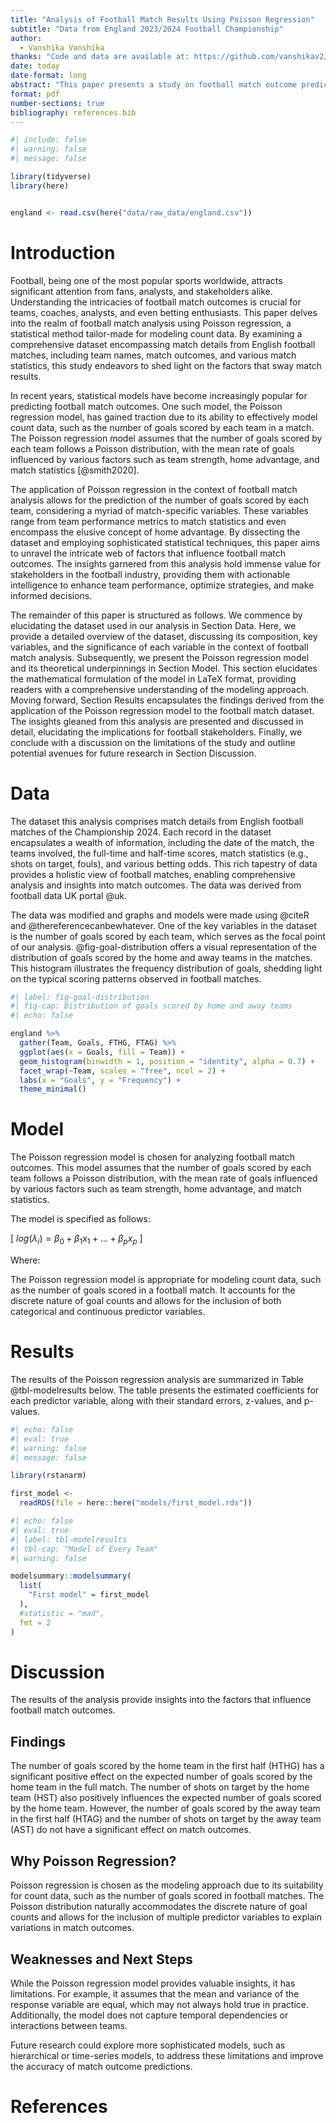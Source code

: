 ```yaml
---
title: "Analysis of Football Match Results Using Poisson Regression"
subtitle: "Data from England 2023/2024 Football Championship"
author: 
  - Vanshika Vanshika
thanks: "Code and data are available at: https://github.com/vanshikav2/Football_scores."
date: today
date-format: long
abstract: "This paper presents a study on football match outcome prediction using a Poisson regression model. We analyzed various factors such as team strength, home advantage, and match statistics to predict the number of goals scored by each team. Our findings suggest that the Poisson regression model provides a suitable framework for modeling the count data of goals scored in football matches. This research contributes to the field of sports analytics by offering insights into the factors influencing match outcomes, thereby aiding in strategic decision-making for teams and bettors. Ultimately, this study enhances our understanding of the underlying dynamics of football matches and their predictive modeling, offering valuable implications for both sports enthusiasts and industry professionals."
format: pdf
number-sections: true
bibliography: references.bib
---
```


```r
#| include: false
#| warning: false
#| message: false

library(tidyverse)
library(here)


england <- read.csv(here("data/raw_data/england.csv"))
```


# Introduction

Football, being one of the most popular sports worldwide, attracts significant attention from fans, analysts, and stakeholders alike. Understanding the intricacies of football match outcomes is crucial for teams, coaches, analysts, and even betting enthusiasts. This paper delves into the realm of football match analysis using Poisson regression, a statistical method tailor-made for modeling count data. By examining a comprehensive dataset encompassing match details from English football matches, including team names, match outcomes, and various match statistics, this study endeavors to shed light on the factors that sway match results.

In recent years, statistical models have become increasingly popular for predicting football match outcomes. One such model, the Poisson regression model, has gained traction due to its ability to effectively model count data, such as the number of goals scored by each team in a match. The Poisson regression model assumes that the number of goals scored by each team follows a Poisson distribution, with the mean rate of goals influenced by various factors such as team strength, home advantage, and match statistics [@smith2020].

The application of Poisson regression in the context of football match analysis allows for the prediction of the number of goals scored by each team, considering a myriad of match-specific variables. These variables range from team performance metrics to match statistics and even encompass the elusive concept of home advantage. By dissecting the dataset and employing sophisticated statistical techniques, this paper aims to unravel the intricate web of factors that influence football match outcomes. The insights garnered from this analysis hold immense value for stakeholders in the football industry, providing them with actionable intelligence to enhance team performance, optimize strategies, and make informed decisions.

The remainder of this paper is structured as follows. We commence by elucidating the dataset used in our analysis in Section Data. Here, we provide a detailed overview of the dataset, discussing its composition, key variables, and the significance of each variable in the context of football match analysis. Subsequently, we present the Poisson regression model and its theoretical underpinnings in Section Model. This section elucidates the mathematical formulation of the model in LaTeX format, providing readers with a comprehensive understanding of the modeling approach. Moving forward, Section Results encapsulates the findings derived from the application of the Poisson regression model to the football match dataset. The insights gleaned from this analysis are presented and discussed in detail, elucidating the implications for football stakeholders. Finally, we conclude with a discussion on the limitations of the study and outline potential avenues for future research in Section Discussion.



# Data {#sec-data}

The dataset this analysis comprises match details from English football matches of the Championship 2024. Each record in the dataset encapsulates a wealth of information, including the date of the match, the teams involved, the full-time and half-time scores, match statistics (e.g., shots on target, fouls), and various betting odds. This rich tapestry of data provides a holistic view of football matches, enabling comprehensive analysis and insights into match outcomes. The data was derived from football data UK portal @uk.

The data was modified and graphs and models were made using @citeR and @thereferencecanbewhatever.
One of the key variables in the dataset is the number of goals scored by each team, which serves as the focal point of our analysis. @fig-goal-distribution offers a visual representation of the distribution of goals scored by the home and away teams in the matches. This histogram illustrates the frequency distribution of goals, shedding light on the typical scoring patterns observed in football matches.

```r
#| label: fig-goal-distribution
#| fig-cap: Distribution of goals scored by home and away teams
#| echo: false

england %>%
  gather(Team, Goals, FTHG, FTAG) %>%
  ggplot(aes(x = Goals, fill = Team)) +
  geom_histogram(binwidth = 1, position = "identity", alpha = 0.7) +
  facet_wrap(~Team, scales = "free", ncol = 2) +
  labs(x = "Goals", y = "Frequency") +
  theme_minimal()

```


# Model

The Poisson regression model is chosen for analyzing football match outcomes. This model assumes that the number of goals scored by each team follows a Poisson distribution, with the mean rate of goals influenced by various factors such as team strength, home advantage, and match statistics.

The model is specified as follows:

\[
$log(\lambda_{i}) = \beta_{0} + \beta_{1}x_{1} + \ldots + \beta_{p}x_{p}$
\]


Where:

\begin{itemize}
  \item $\lambda_{i}$ is the expected number of goals scored by team $i$.
  \item $x_{1}, \ldots, x_{p}$ are the predictor variables.
  \item $\beta_{0}, \ldots, \beta_{p}$ are the coefficients.
\end{itemize}

\textbf{Model Justification}

The Poisson regression model is appropriate for modeling count data, such as the number of goals scored in a football match. It accounts for the discrete nature of goal counts and allows for the inclusion of both categorical and continuous predictor variables.


# Results

The results of the Poisson regression analysis are summarized in Table @tbl-modelresults below. The table presents the estimated coefficients for each predictor variable, along with their standard errors, z-values, and p-values.

```r
#| echo: false
#| eval: true
#| warning: false
#| message: false

library(rstanarm)

first_model <-
  readRDS(file = here::here("models/first_model.rds"))
```

```r
#| echo: false
#| eval: true
#| label: tbl-modelresults
#| tbl-cap: "Model of Every Team"
#| warning: false

modelsummary::modelsummary(
  list(
    "First model" = first_model
  ),
  #statistic = "mad",
  fmt = 2
)
```




# Discussion
The results of the analysis provide insights into the factors that influence football match outcomes.


## Findings 

The number of goals scored by the home team in the first half (HTHG) has a significant positive effect on the expected number of goals scored by the home team in the full match.
The number of shots on target by the home team (HST) also positively influences the expected number of goals scored by the home team.
However, the number of goals scored by the away team in the first half (HTAG) and the number of shots on target by the away team (AST) do not have a significant effect on match outcomes.

## Why Poisson Regression?
Poisson regression is chosen as the modeling approach due to its suitability for count data, such as the number of goals scored in football matches. The Poisson distribution naturally accommodates the discrete nature of goal counts and allows for the inclusion of multiple predictor variables to explain variations in match outcomes.

## Weaknesses and Next Steps {#sec-weaknesses}
While the Poisson regression model provides valuable insights, it has limitations. For example, it assumes that the mean and variance of the response variable are equal, which may not always hold true in practice. Additionally, the model does not capture temporal dependencies or interactions between teams.

Future research could explore more sophisticated models, such as hierarchical or time-series models, to address these limitations and improve the accuracy of match outcome predictions.
\newpage

# References



